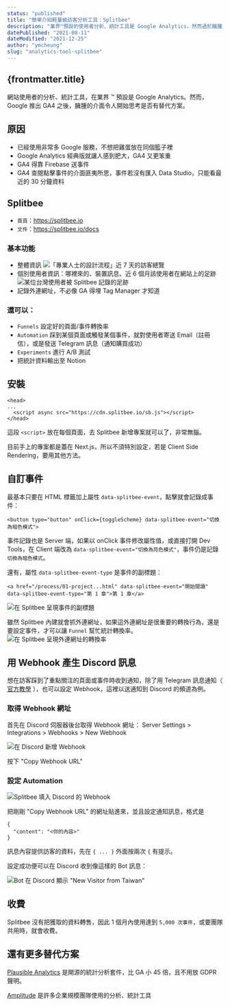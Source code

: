 ```yaml
---
status: "published"
title: "簡單介紹輕量級訪客分析工具：Splitbee"
description: "業界™預設的使用者分析、統計工具是 Google Analytics，然而過於臃腫又不直覺的 GA4，驅使小專案改用 Splitbee。"
datePublished: "2021-08-11"
dateModified: "2021-12-25"
author: "ymcheung"
slug: "analytics-tool-splitbee"
---
```



<Article>

# {frontmatter.title}

網站使用者的分析、統計工具，在業界 ™ 預設是 Google Analytics。然而，Google 推出 GA4 之後，臃腫的介面令人開始思考是否有替代方案。

## 原因

- 已經使用非常多 Google 服務，不想把雞蛋放在同個籃子裡
- Google Analytics 經典版就讓人感到肥大，GA4 又更笨重
- GA4 得靠 Firebase 送事件
- GA4 查閱點擊事件的介面匪夷所思，事件若沒有匯入 Data Studio，只能看最近的 30 分鐘資料

## Splitbee

- `首頁`：https://splitbee.io
- `文件`：https://splitbee.io/docs

### 基本功能

- 整體資訊
  ![「專業人士的設計流程」近 7 天的訪客總覽](https://cdn.hashnode.com/res/hashnode/image/upload/v1628746900891/LIKwWW6H1.png)
- 個別使用者資訊：哪裡來的、裝置訊息、近 6 個月該使用者在網站上的足跡
  ![某位台灣使用者被 Splitbee 記錄的足跡](https://cdn.hashnode.com/res/hashnode/image/upload/v1628747218674/LMO1yEqSr.png)
- 記錄外連網址，不必像 GA 得埋 Tag Manager 才知道

### 還可以：

- `Funnels` 設定好的頁面/事件轉換率
- `Automation` 踩到某個頁面或觸發某個事件，就對使用者寄送 Email（註冊信），或是發送 Telegram 訊息（通知購買成功）
- `Experiments` 進行 A/B 測試
- 把統計資料輸出至 Notion

## 安裝

```
<head>
...
  <script async src="https://cdn.splitbee.io/sb.js"></script>
</head>
```

這段 `<script>` 放在每個頁面，去 Splitbee 新增專案就可以了，非常無腦。

目前手上的專案都是蓋在 Next.js，所以不須特別設定，若是 Client Side Rendering，要用其他方法。

## 自訂事件

最基本只要在 HTML 標籤加上屬性 `data-splitbee-event`，點擊就會記錄成事件：

```
<button type="button" onClick={toggleScheme} data-splitbee-event="切換為暗色模式">
```

事件記錄也是 Server 端，如果以 onClick 事件修改屬性值，或直接打開 Dev Tools，在 Client 端改為 `data-splitbee-event="切換為亮色模式"`，事件仍是記錄 `切換為暗色模式`。

還有，屬性 `data-splitbee-event-type` 是事件的副標題：

```
<a href="/process/01-project...html" data-splitbee-event="開始閱讀" data-splitbee-event-type="第 1 章">第 1 章</a>
```

![在 Splitbee 呈現事件的副標題](https://cdn.hashnode.com/res/hashnode/image/upload/v1628748957780/OwnaC4fGB.png)

雖然 Splitbee 內建就會抓外連網址，如果這外連網址是很重要的轉換行為，還是要設定事件，才可以讓 `Funnel` 幫忙統計轉換率。
![在 Splitbee 呈現外連網址的轉換率](https://cdn.hashnode.com/res/hashnode/image/upload/v1628749037786/TY0IF0nK-.png)

## 用 Webhook 產生 Discord 訊息

想在訪客踩到了重點關注的頁面或事件時收到通知，除了用 Telegram 訊息通知（ [官方教學](https://splitbee.io/docs/telegram-automations) ），也可以設定 Webhook，這裡以送通知到 Discord 的頻道為例。

### 取得 Webhook 網址

首先在 Discord 伺服器後台取得 Webhook 網址：
Server Settings > Integrations > Webhooks > New Webhook

![在 Discord 新增 Webhook](https://cdn.hashnode.com/res/hashnode/image/upload/v1633591264546/93obwVFZH.jpeg)

按下 "Copy Webhook URL"

### 設定 Automation

![Splitbee 填入 Discord 的 Webhook](https://cdn.hashnode.com/res/hashnode/image/upload/v1633593941676/LiJbUWchZ.jpeg)

把剛剛 "Copy Webhook URL" 的網址貼進來，並且設定通知訊息，格式是

```
{
  "content": "<你的內容>"
}
```

訊息內容提供訪客的資料，先在 `{ ... }` 外面按兩次 `{` 有提示。

設定成功便可以在 Discord 收到像這樣的 Bot 訊息：

![Bot 在 Discord 顯示 "New Visitor from Taiwan"](https://cdn.hashnode.com/res/hashnode/image/upload/v1633594179953/CUgIkdAiG.png)

## 收費

Splitbee 沒有把獲取的資料轉售，因此 1 個月內使用達到 `5,000 次事件`，或要團隊共用時，就會收費。

## 還有更多替代方案

[Plausible Analytics](https://plausible.io) 是開源的統計分析套件，比 GA 小 45 倍，且不用放 GDPR 聲明。

[Amplitude](https://amplitude.com) 是許多企業規模團隊使用的分析、統計工具

</Article>
